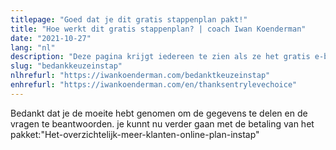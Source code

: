 ```yaml
---
titlepage: "Goed dat je dit gratis stappenplan pakt!"
title: "Hoe werkt dit gratis stappenplan? | coach Iwan Koenderman"
date: "2021-10-27"
lang: "nl"
description: "Deze pagina krijgt iedereen te zien als ze het gratis e-book Verkoop je boodschap hebben gedownload. Ga naar de website om deze te downloaden!"
slug: "bedankkeuzeinstap"
nlhrefurl: "https://iwankoenderman.com/bedanktkeuzeinstap"
enhrefurl: "https://iwankoenderman.com/en/thanksentrylevechoice"
--- 
```



Bedankt dat je de moeite hebt genomen om de gegevens te delen en de vragen te beantwoorden.
je kunnt nu verder gaan met de betaling van het pakket:"Het-overzichtelijk-meer-klanten-online-plan-instap"





 <Checkoutprod1/>
                         



